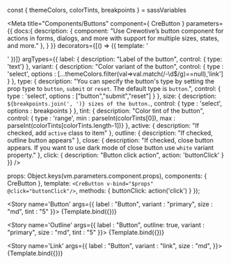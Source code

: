 const { themeColors, colorTints, breakpoints } = sassVariables

<Meta title="Components/Buttons" component={ CreButton }
  parameters={{
    docs:{
      description: {
        component: "Use Crewotive’s button component for actions in forms, dialogs, and more with support for multiple sizes, states, and more."
      },
    }
  }}
  decorators={[() => ({ template: '<div class="d-flex justify-content-center"><story/></div>' })]}
  argTypes={{
    label: {
      description: "Label of the button",
      control: { type: 'text'}
    },
    variant: {
      description: "Color variant of the button",
      control: { type : 'select', options : [...themeColors.filter(val=>val.match(/-\d$/g)==null),'link'] }
    },
    type: {
      description: "You can specify the button's type by setting the prop type to `button`, `submit` or `reset`. The default type is `button`.",
      control: { type : 'select', options : ["button","submit","reset"] }
    },
    size: {
      description: `${breakpoints.join(', ')} sizes of the button.`,
      control: { type : 'select', options : breakpoints }
    },
    tint: {
      description: "Color tint of the button",
      control: { type : 'range', min : parseInt(colorTints[0]), max : parseInt(colorTints[colorTints.length-1])}
    },
    active: {
      description: "If checked, add `active` class to item"
    },
    outline: {
      description: "If checked, outline button appears"
    },
    close: {
      description: "If checked, close button appears. If you want to use dark mode of close button use `white` variant property."
    },
    click: {
      description: "Button click action",  action: 'buttonClick'
    }
  }}
  />

  props: Object.keys(vm.parameters.component.props),
  components: { CreButton },
  template: `<CreButton v-bind="$props" @click="buttonClick"/>`,
  methods: {
    buttonClick: action('click')
  }
});

<div className="d-none">

  <Story
    name='Button' args={{
    label : "Button",
    variant : "primary",
    size : "md",
    tint : "5"
    }}>
    {Template.bind({})}
  </Story>

  <Story
    name='Outline' args={{
    label : "Button",
    outline: true,
    variant : "primary",
    size : "md",
    tint : "5"
    }}>
    {Template.bind({})}
  </Story>

  <Story
    name='Link' args={{
    label : "Button",
    variant : "link",
    size : "md",
    }}>
    {Template.bind({})}
  </Story>

</div>

<Title/>
<SubTitle/>
<Description/>

<div className="row">
  <div className="col">
    <Primary/>
  </div>
  <div className="col">
    <ArgsTable story="Button" />
  </div>
</div>

### SASS
#### Variables
```SCSS
$btn-padding-y:               $input-btn-padding-y;
$btn-padding-x:               $input-btn-padding-x;
$btn-font-family:             $input-btn-font-family;
$btn-font-size:               $input-btn-font-size;
$btn-line-height:             $input-btn-line-height;
$btn-white-space:             null; // Set to `nowrap` to prevent text wrapping

$btn-padding-y-sm:            $input-btn-padding-y-sm;
$btn-padding-x-sm:            $input-btn-padding-x-sm;
$btn-font-size-sm:            $input-btn-font-size-sm;

$btn-padding-y-lg:            $input-btn-padding-y-lg;
$btn-padding-x-lg:            $input-btn-padding-x-lg;
$btn-font-size-lg:            $input-btn-font-size-lg;

$btn-border-width:            $input-btn-border-width;

$btn-font-weight:             $font-weight-normal;
$btn-box-shadow:              inset 0 1px 0 rgba($white, .15), 0 1px 1px rgba($black, .075);
$btn-focus-width:             $input-btn-focus-width;
$btn-focus-box-shadow:        $input-btn-focus-box-shadow;
$btn-disabled-opacity:        .65;
$btn-active-box-shadow:       inset 0 3px 5px rgba($black, .125);

$btn-link-color:              $link-color;
$btn-link-hover-color:        $link-hover-color;
$btn-link-disabled-color:     $gray-600;

// Allows for customizing button radius independently from global border radius
$btn-border-radius:           $border-radius;
$btn-border-radius-sm:        $border-radius-sm;
$btn-border-radius-lg:        $border-radius-lg;

$btn-transition:              color .15s ease-in-out, background-color .15s ease-in-out, border-color .15s ease-in-out, box-shadow .15s ease-in-out;

$btn-hover-bg-shade-amount:       15%;
$btn-hover-bg-tint-amount:        15%;
$btn-hover-border-shade-amount:   20%;
$btn-hover-border-tint-amount:    10%;
$btn-active-bg-shade-amount:      20%;
$btn-active-bg-tint-amount:       20%;
$btn-active-border-shade-amount:  25%;
$btn-active-border-tint-amount:   10%;
```


<Stories/>
